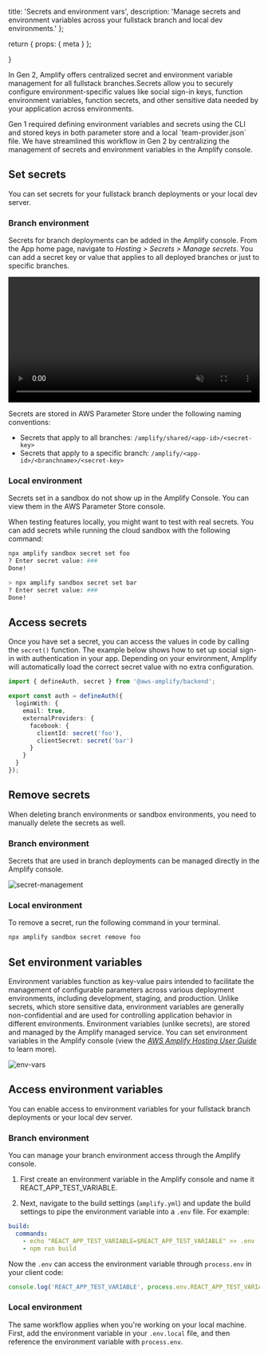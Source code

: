   title: 'Secrets and environment vars',
  description: 'Manage secrets and environment variables across your fullstack branch and local dev environments.'
};

  return {
    props: {
      meta
    }
  };

}

In Gen 2, Amplify offers centralized secret and environment variable management for all fullstack branches.Secrets allow you to securely configure environment-specific values like social sign-in keys, function environment variables, function secrets, and other sensitive data needed by your application across environments.

<Accordion title="How is this different from Gen 1?" eyebrow='FAQ'>
  Gen 1 required defining environment variables and secrets using the CLI and stored keys in both parameter store and a local `team-provider.json` file. We have streamlined this workflow in Gen 2 by centralizing the management of secrets and environment variables in the Amplify console.
</Accordion>

## Set secrets

You can set secrets for your fullstack branch deployments or your local dev server.

### Branch environment

Secrets for branch deployments can be added in the Amplify console. From the App home page, navigate to *Hosting > Secrets > Manage secrets*. You can add a secret key or value that applies to all deployed branches or just to specific branches.

<video autoPlay={true} muted={true} loop={true} width="100%">
  <source src="/images/gen2/secrets-and-vars/secrets.mp4" />
</video>

Secrets are stored in AWS Parameter Store under the following naming conventions:

- Secrets that apply to all branches: `/amplify/shared/<app-id>/<secret-key>`
- Secrets that apply to a specific branch: `/amplify/<app-id>/<branchname>/<secret-key>`

### Local environment

[comment]: <> (When editing this section, also update /gen2/deploy-and-host/sandbox-environments/features/index.md -)

<Callout info>
  Secrets set in a sandbox do not show up in the Amplify Console. You can view them in the AWS Parameter Store console.
</Callout>

When testing features locally, you might want to test with real secrets. You can add secrets while running the cloud sandbox with the following command:

```bash
npx amplify sandbox secret set foo
? Enter secret value: ###
Done!

> npx amplify sandbox secret set bar
? Enter secret value: ###
Done!
```

## Access secrets

Once you have set a secret, you can access the values in code by calling the `secret()` function. The example below shows how to set up social sign-in with authentication in your app. Depending on your environment, Amplify will automatically load the correct secret value with no extra configuration.

```ts
import { defineAuth, secret } from '@aws-amplify/backend';

export const auth = defineAuth({
  loginWith: {
    email: true,
    externalProviders: {
      facebook: {
        clientId: secret('foo'),
        clientSecret: secret('bar')
      }
    }
  }
});
```

## Remove secrets

<Callout warning>
When deleting branch environments or sandbox environments, you need to manually delete the secrets as well.
</Callout>

### Branch environment

Secrets that are used in branch deployments can be managed directly in the Amplify console.

![secret-management](/images/gen2/secrets-and-vars/secret-management.jpg)

### Local environment

To remove a secret, run the following command in your terminal.

```bash
npx amplify sandbox secret remove foo
```

## Set environment variables

Environment variables function as key-value pairs intended to facilitate the management of configurable parameters across various deployment environments, including development, staging, and production. Unlike secrets, which store sensitive data, environment variables are generally non-confidential and are used for controlling application behavior in different environments. Environment variables (unlike secrets), are stored and managed by the Amplify managed service. You can set environment variables in the Amplify console (view the [*AWS Amplify Hosting User Guide*](https://docs.aws.amazon.com/amplify/latest/userguide/environment-variables.html#setting-env-vars) to learn more).

![env-vars](/images/gen2/secrets-and-vars/env-vars.png)

## Access environment variables

You can enable access to environment variables for your fullstack branch deployments or your local dev server.

### Branch environment

You can manage your branch environment access through the Amplify console.

1. First create an environment variable in the Amplify console and name it REACT_APP_TEST_VARIABLE.

1. Next, navigate to the build settings (`amplify.yml`) and update the build settings to pipe the environment variable into a `.env` file. For example:

```yml
build:
  commands:
    - echo "REACT_APP_TEST_VARIABLE=$REACT_APP_TEST_VARIABLE" >> .env
    - npm run build
```

Now the `.env` can access the environment variable through `process.env` in your client code:

```ts
console.log('REACT_APP_TEST_VARIABLE', process.env.REACT_APP_TEST_VARIABLE);
```

### Local environment

The same workflow applies when you're working on your local machine. First, add the environment variable in your `.env.local` file, and then reference the environment variable with `process.env`.
